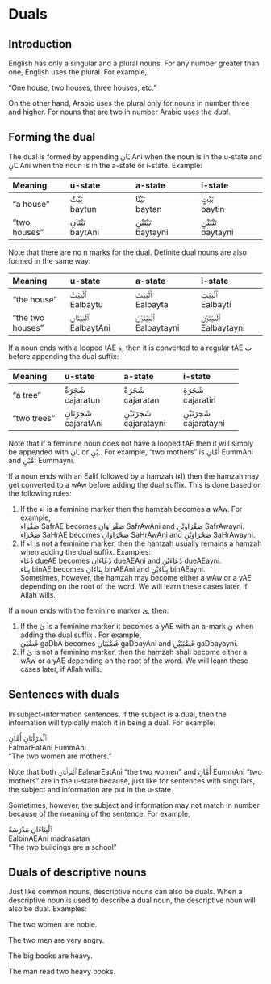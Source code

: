 # Duals

## Introduction

English has only a singular and a plural nouns. For any number greater than one, English uses the plural. For example,

"One house, two houses, three houses, etc."

On the other hand, Arabic uses the plural only for nouns in number three and higher. For nouns that are two in number Arabic uses the _dual_.

## Forming the dual

The dual is formed by appending [ـَانِ]{.ar} [Ani]{.trn} when the noun is in the u-state and [ـَانِ]{.ar} [Ani]{.trn} when the noun is in the a-state or i-state. Example:

| Meaning    | u-state | a-state | i-state |
|:-----------|:-------------|:-------------|:-------------|
| "a house"  | [بَيْتٌ]{.ar}<br>[baytun]{.trn}| [بَيْتًا]{.ar}<br>[baytan]{.trn} |[بَيْتٍ]{.ar}<br>[baytin]{.trn} | 
| "two houses"  | [بَيْتَانِ]{.ar}<br>[baytAni]{.trn}| [بَيْتَيْنِ]{.ar}<br>[baytayni]{.trn} | [بَيْتَيْنِ]{.ar}<br>[baytayni]{.trn} |

Note that there are no [n]{.trn} marks for the dual. Definite dual nouns are also formed in the same way:

| Meaning    | u-state | a-state | i-state |
|:-----------|:-------------|:-------------|:-------------|
| "the house"  | [ٱَلْبَيْتُ]{.ar}<br>[Ealbaytu]{.trn}| [ٱَلْبَيْتَ]{.ar}<br>[Ealbayta]{.trn} |[ٱَلْبَيْتِ]{.ar}<br>[Ealbayti]{.trn} | 
| "the two houses"  | [ٱَلْبَيْتَانِ]{.ar}<br>[EalbaytAni]{.trn}| [ٱَلْبَيْتَيْنِ]{.ar}<br>[Ealbaytayni]{.trn} | [ٱَلْبَيْتَيْنِ]{.ar}<br>[Ealbaytayni]{.trn} |

If a noun ends with a looped [tAE]{.trn} [ة]{.ar}, then it is converted to a regular [tAE]{.trn} [ت]{.ar} before appending the dual suffix:

| Meaning    | u-state | a-state | i-state |
|:-----------|:-------------|:-------------|:-------------|
| "a tree"  | [شَجَرَةٌ]{.ar}<br>[cajaratun]{.trn}| [شَجَرَةً]{.ar}<br>[cajaratan]{.trn} |[شَجَرَةٍ]{.ar}<br>[cajaratin]{.trn} | 
| "two trees"  | [شَجَرَتَانِ]{.ar}<br>[cajaratAni]{.trn}| [شَجَرَتَيْنِ]{.ar}<br>[cajaratayni]{.trn} | [شَجَرَتَيْنِ]{.ar}<br>[cajaratayni]{.trn} |

Note that if a feminine noun does not have a looped [tAE]{.trn} then it will simply be appended with [ـَانِ]{.ar} or [ـَيْنِ]{.ar}. For example, "two mothers" is [أُمَّانِ]{.ar} [EummAni]{.trn} and [أُمَّيْنِ]{.ar} [Eummayni]{.trn}.

If a noun ends with an [Ealif]{.trn} followed by a [hamzah]{.trn} ([اء]{.ar}) then the [hamzah]{.trn} may get converted to a [wAw]{.trn} before adding the dual suffix. This is done based on the following rules:

1. If the [اء]{.ar} is a feminine marker then the [hamzah]{.trn} becomes a [wAw]{.trn}. For example,  
   [صَفْرَاء]{.ar} [SafrAE]{.trn} becomes [صَفْرَاوَانِ]{.ar} [SafrAwAni]{.trn} and [صَفْرَاوَيْنِ]{.ar} [SafrAwayni]{.trn}.  
   [صَحْرَاء]{.ar} [SaHrAE]{.trn} becomes [صَحْرَاوَانِ]{.ar} [SaHrAwAni]{.trn} and [صَحْرَاوَيْنِ]{.ar} [SaHrAwayni]{.trn}.  
2. If [اء]{.ar} is not a feminine marker, then the [hamzah]{.trn} usually remains a [hamzah]{.trn} when adding the dual suffix. Examples:  
   [دُعَاء]{.ar} [dueAE]{.trn} becomes [دُعَاءَانِ]{.ar} [dueAEAni]{.trn} and [دُعَاءَيْنِ]{.ar} [dueAEayni]{.trn}.  
   [بِنَاء]{.ar} [binAE]{.trn} becomes [بِنَاءَانِ]{.ar} [binAEAni]{.trn} and [بِنَاءَيْنِ]{.ar} [binAEayni]{.trn}.  
   Sometimes, however, the [hamzah]{.trn} may become either a [wAw]{.trn} or a [yAE]{.trn} depending on the root of the word. We will learn these cases later, if Allah wills.

If a noun ends with the feminine marker [ىٰ]{.trn}, then:

1. If the [ىٰ]{.ar} is a feminine marker it becomes a [yAE]{.trn} with an [a]{.trn}-mark [يَ]{.ar} when adding the dual suffix . For example,  
   [غَضْبَىٰ]{.ar} [gaDbA]{.trn} becomes [غَضْبَيَانِ]{.ar} [gaDbayAni]{.trn} and [غَضْبَيَيْنِ]{.ar} [gaDbayayni]{.trn}.
2. If [ىٰ]{.ar} is not a feminine marker, then the [hamzah]{.trn} shall become either a [wAw]{.trn} or a [yAE]{.trn} depending on the root of the word. We will learn these cases later, if Allah wills.

## Sentences with duals

In subject-information sentences, if the subject is a dual, then the information will typically match it in being a dual. For example:

[ٱَلْمَرْأَتَانِ أُمَّانِ]{.ar}  
[EalmarEatAni EummAni]{.trn}  
"The two women are mothers."

Note that both [ٱَلْمَرْأَتَانِ]{.ar} [EalmarEatAni]{.trn} "the two women" and [أُمَّانِ]{.ar}  [EummAni]{.trn}  "two mothers" are in the u-state because, just like for sentences with singulars, the subject and information are put in the u-state.

Sometimes, however, the subject and information may not match in number because of the meaning of the sentence. For example,

[ٱَلْبِنَاءَانِ مَدْرَسَةً]{.ar}  
[EalbinAEAni madrasatan]{.trn}  
"The two buildings are a school"

## Duals of descriptive nouns

Just like common nouns, descriptive nouns can also be duals. When a descriptive noun is used to describe a dual noun, the descriptive noun will also be dual. Examples:

The two women are noble.

The two men are very angry.

The big books are heavy.

The man read two heavy books.


